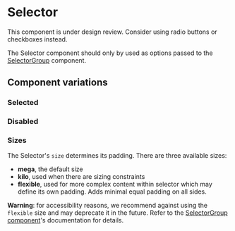 
<Meta of={Stories} />

# Selector

<Status variant="in-review">
  This component is under design review. Consider using radio buttons or
  checkboxes instead.
</Status>

The Selector component should only by used as options passed to the [SelectorGroup](Forms/Selector/SelectorGroup) component.

<Story of={Stories.Base} />
<Props />

## Component variations

### Selected

<Story of={Stories.Selected} />

### Disabled

<Story of={Stories.Disabled} />

### Sizes

The Selector's `size` determines its padding. There are three available sizes:

- **mega**, the default size
- **kilo**, used when there are sizing constraints
- **flexible**, used for more complex content within selector which may define its own padding. Adds minimal equal padding on all sides.

**Warning**: for accessibility reasons, we recommend against using the `flexible` size and may deprecate it in the future. Refer to the [SelectorGroup component](Forms/Selector/SelectorGroup)'s documentation for details.

<Story of={Stories.Sizes} />
